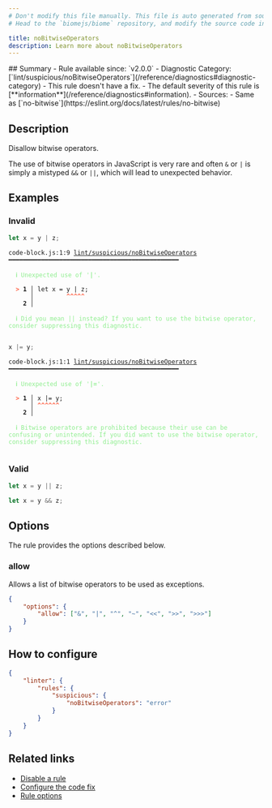 ```yaml
---
# Don't modify this file manually. This file is auto generated from source, and you will lose your changes next time the website is built.
# Head to the `biomejs/biome` repository, and modify the source code in there.

title: noBitwiseOperators
description: Learn more about noBitwiseOperators
---
```


<Tabs>
<TabItem label="JavaScript (and super languages)" icon="seti:javascript">
## Summary
- Rule available since: `v2.0.0`
- Diagnostic Category: [`lint/suspicious/noBitwiseOperators`](/reference/diagnostics#diagnostic-category)
- This rule doesn't have a fix.
- The default severity of this rule is [**information**](/reference/diagnostics#information).
- Sources: 
  - Same as [`no-bitwise`](https://eslint.org/docs/latest/rules/no-bitwise)

## Description
Disallow bitwise operators.

The use of bitwise operators in JavaScript is very rare and often `&` or `|` is simply a mistyped `&&` or `||`,
which will lead to unexpected behavior.

## Examples

### Invalid

```js
let x = y | z;
```

<pre class="language-text"><code class="language-text">code-block.js:1:9 <a href="https://biomejs.dev/linter/rules/no-bitwise-operators">lint/suspicious/noBitwiseOperators</a> ━━━━━━━━━━━━━━━━━━━━━━━━━━━━━━━━━━━━━━━━━━━━━━━<br /><br />  <strong><span style="color: lightgreen;">ℹ</span></strong> <span style="color: lightgreen;">Unexpected use of '</span><span style="color: lightgreen;"><strong>|</strong></span><span style="color: lightgreen;">'.</span><br />  <br />  <strong><span style="color: Tomato;">&gt;</span></strong> <strong>1 │ </strong>let x = y | z;<br />   <strong>   │ </strong>        <strong><span style="color: Tomato;">^</span></strong><strong><span style="color: Tomato;">^</span></strong><strong><span style="color: Tomato;">^</span></strong><strong><span style="color: Tomato;">^</span></strong><strong><span style="color: Tomato;">^</span></strong><br />    <strong>2 │ </strong><br />  <br />  <strong><span style="color: lightgreen;">ℹ</span></strong> <span style="color: lightgreen;">Did you mean || instead? If you want to use the bitwise operator, consider suppressing this diagnostic.</span><br />  <br /></code></pre>

```js
x |= y;
```

<pre class="language-text"><code class="language-text">code-block.js:1:1 <a href="https://biomejs.dev/linter/rules/no-bitwise-operators">lint/suspicious/noBitwiseOperators</a> ━━━━━━━━━━━━━━━━━━━━━━━━━━━━━━━━━━━━━━━━━━━━━━━<br /><br />  <strong><span style="color: lightgreen;">ℹ</span></strong> <span style="color: lightgreen;">Unexpected use of '</span><span style="color: lightgreen;"><strong>|=</strong></span><span style="color: lightgreen;">'.</span><br />  <br />  <strong><span style="color: Tomato;">&gt;</span></strong> <strong>1 │ </strong>x |= y;<br />   <strong>   │ </strong><strong><span style="color: Tomato;">^</span></strong><strong><span style="color: Tomato;">^</span></strong><strong><span style="color: Tomato;">^</span></strong><strong><span style="color: Tomato;">^</span></strong><strong><span style="color: Tomato;">^</span></strong><strong><span style="color: Tomato;">^</span></strong><br />    <strong>2 │ </strong><br />  <br />  <strong><span style="color: lightgreen;">ℹ</span></strong> <span style="color: lightgreen;">Bitwise operators are prohibited because their use can be confusing or unintended. If you did want to use the bitwise operator, consider suppressing this diagnostic.</span><br />  <br /></code></pre>

### Valid

```js
let x = y || z;
```

```js
let x = y && z;
```

## Options

The rule provides the options described below.

### allow

Allows a list of bitwise operators to be used as exceptions.

```json
{
    "options": {
        "allow": ["&", "|", "^", "~", "<<", ">>", ">>>"]
    }
}
```

## How to configure
```json title="biome.json"
{
	"linter": {
		"rules": {
			"suspicious": {
				"noBitwiseOperators": "error"
			}
		}
	}
}

```
## Related links

- [Disable a rule](/linter/#disable-a-rule)
- [Configure the code fix](/linter#configure-the-code-fix)
- [Rule options](/linter/#rule-options)

</TabItem>
</Tabs>

